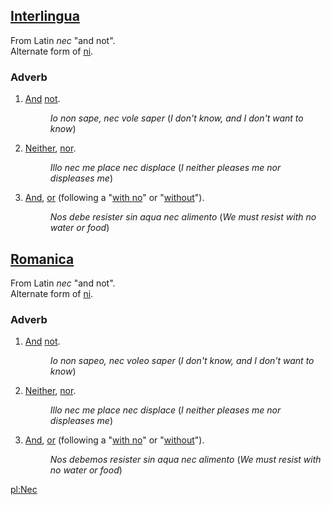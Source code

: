 ==[[Interlingua]]==
From Latin ''nec'' "and not". <br>
Alternate form of [[ni]].
===Adverb===
# [[And]] [[not]].
#:''Io non sape, nec vole saper'' (''I don't know, and I don't want to know'')
# [[Neither]], [[nor]].
#:''Illo nec me place nec displace'' (''I neither pleases me nor displeases me'')
# [[And]], [[or]] (following a "[[with no]]" or "[[without]]").
#:''Nos debe resister sin aqua nec alimento'' (''We must resist with no water or food'')

==[[Romanica]]==
From Latin ''nec'' "and not". <br>
Alternate form of [[ni]].
===Adverb===
# [[And]] [[not]].
#:''Io non sapeo, nec voleo saper'' (''I don't know, and I don't want to know'')
# [[Neither]], [[nor]].
#:''Illo nec me place nec displace'' (''I neither pleases me nor displeases me'')
# [[And]], [[or]] (following a "[[with no]]" or "[[without]]").
#:''Nos debemos resister sin aqua nec alimento'' (''We must resist with no water or food'')

[[pl:Nec]]